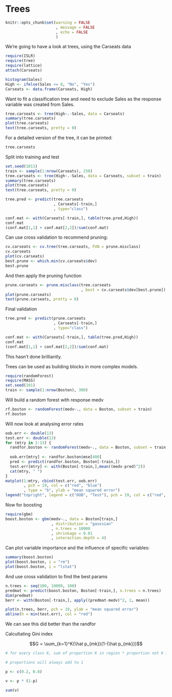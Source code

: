 # Trees
```r
knitr::opts_chunk$set(warning = FALSE
                      , message = FALSE
                      , echo = FALSE
                      )
```

We're going to have a look at trees, using the Carseats data
```r
require(ISLR)
require(tree)
require(lattice)
attach(Carseats)

histogram(Sales)
High <- ifelse(Sales <= 8, "No", "Yes")
Carseats <- data.frame(Carseats, High)
```

Want to fit a classification tree and need to exclude Sales as the response variable was created from Sales.

```r
tree.carseats <- tree(High~.-Sales, data = Carseats)
summary(tree.carseats)
plot(tree.carseats)
text(tree.carseats, pretty = 0)
```

For a detailed version of the tree, it can be printed:
```r
tree.carseats
```

Split into training and test
```r
set.seed(1011)
train <- sample(1:nrow(Carseats), 250)
tree.carseats <- tree(High~.-Sales, data = Carseats, subset = train)
summary(tree.carseats)
plot(tree.carseats)
text(tree.carseats, pretty = 0)

tree.pred <- predict(tree.carseats
                     , Carseats[-train,]
                     , type="class")

conf.mat <- with(Carseats[-train,], table(tree.pred,High))
conf.mat
(conf.mat[1,1] + conf.mat[2,2])/sum(conf.mat)
```

Can use cross validation to recommend pruning:
```r
cv.carseats <- cv.tree(tree.carseats, FUN = prune.misclass)
cv.carseats
plot(cv.carseats)
best.prune <- which.min(cv.carseats$dev)
best.prune
```

And then apply the pruning function

```r
prune.carseats <- prune.misclass(tree.carseats
                                 , best = cv.carseats$dev[best.prune])
plot(prune.carseats)
text(prune.carseats, pretty = 0)
```

Final validation

```r
tree.pred <- predict(prune.carseats
                     , Carseats[-train,]
                     , type="class")

conf.mat <- with(Carseats[-train,], table(tree.pred,High))
conf.mat
(conf.mat[1,1] + conf.mat[2,2])/sum(conf.mat)
```

This hasn't done brilliantly.

Trees can be used as building blocks in more complex models.

```r
require(randomForest)
require(MASS)
set.seed(101)
train <- sample(1:nrow(Boston), 300)
```

Will build a random forest with response medv

```r
rf.boston <- randomForest(medv~., data = Boston, subset = train)
rf.boston
```

Will now look at analysing error rates
```r
oob.err <- double(13)
test.err <- double(13)
for (mtry in 1:13) {
  randfor.boston <- randomForest(medv~., data = Boston, subset = train, mtry = mtry, ntree = 400)
  
  oob.err[mtry] <- randfor.boston$mse[400]
  pred <- predict(randfor.boston, Boston[-train,])
  test.err[mtry] <- with(Boston[-train,],mean((medv-pred)^2))
  cat(mtry, " ")
}
matplot(1:mtry, cbind(test.err, oob.err)
        , pch = 19, col = c("red", "blue")
        , type = "b", ylab = "mean squared error")
legend("topright", legend = c("OOB", "Test"), pch = 19, col = c("red", "blue"))
```


Now for boosting

```r
require(gbm)
boost.boston <- gbm(medv~., data = Boston[train,]
                    , distribution = "gaussian"
                    , n.trees = 10000
                    , shrinkage = 0.01
                    , interaction.depth = 4)
```

Can plot variable importance and the influence of specific variables:

```r
summary(boost.boston)
plot(boost.boston, i = "rm")
plot(boost.boston, i = "lstat")
```

And use cross validation to find the best params
```r
n.trees <- seq(100, 10000, 100)
predmat <- predict(boost.boston, Boston[-train,], n.trees = n.trees)
dim(predmat)
berr <- with(Boston[-train,], apply((predmat-medv)^2, 2, mean))

plot(n.trees, berr, pch = 19, ylab = "mean squared error")
abline(h = min(test.err), col = "red")
```

We can see this did better than the randfor

Calcultating Gini index

$$G = \sum_{k=1}^K{\hat p_{mk}}(1-{\hat p_{mk}})$$

```r
# for every class K, sum of proportion K in region * proportion not K in region

# proportions will always add to 1

p <- c(0.2, 0.8)

v <- p * (1-p)

sum(v)

```